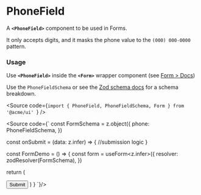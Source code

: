 
<Meta of={PhoneFieldStories} />

# PhoneField

A **`<PhoneField>`** component to be used in Forms.

It only accepts digits, and it masks the phone value to the `(000) 000-0000` pattern.

<Canvas of={PhoneFieldStories.Default} />

### Usage

Use **`<PhoneField>`** inside the **`<Form>`** wrapper component (see [Form > Docs](/docs/forms-fields-form--docs))

Use the `PhoneFieldSchema` or see the [Zod schema docs](/docs/forms-zodschemas--docs#predefined-schemas) for a schema breakdown.

<Source
	code={`import { PhoneField, PhoneFieldSchema, Form } from '@acme/ui'
`}
/>

<Source code={`
const FormSchema = z.object({
  phone: PhoneFieldSchema,
})

const onSubmit = (data: z.infer<typeof FormSchema>) => {
//submission logic
}

const FormDemo = () => {
const form = useForm<z.infer<typeof FormSchema>>({
resolver: zodResolver(FormSchema),
})

return (

<Form formMethods={form} formName="Masked phone form" onSubmit={onSubmit}>
<PhoneField
control={form.control} {/* connect to form control */}
name={name} {/* string */}
label={label} {/* string */}
{/* optional props */}
id={id} {/* string */}
description={description} {/* string */}
placeholder={placeholder} {/* string */}
srOnlyLabel={srOnlyLabel} {/* boolean */}
srOnlyDescription={srOnlyDescription} {/* boolean */}
disabled={disabled} {/* boolean */}
required={required} {/* boolean, default true - "(optional)" shown on label if !required */}
showOptional={showOptional} {/* boolean */}
/>
<Button type="submit"> Submit </Button>
</Form>
)
}
`}/>
